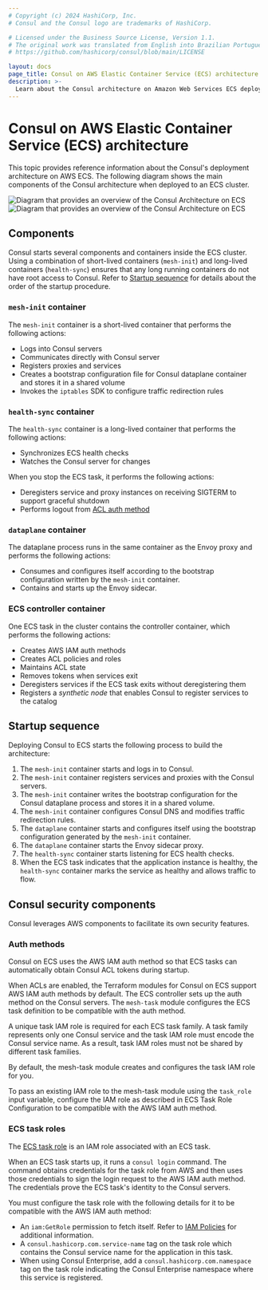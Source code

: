 ```yaml
---
# Copyright (c) 2024 HashiCorp, Inc.
# Consul and the Consul logo are trademarks of HashiCorp.

# Licensed under the Business Source License, Version 1.1.
# The original work was translated from English into Brazilian Portuguese.
# https://github.com/hashicorp/consul/blob/main/LICENSE

layout: docs
page_title: Consul on AWS Elastic Container Service (ECS) architecture
description: >-
  Learn about the Consul architecture on Amazon Web Services ECS deployments. Learn about how the two work together, including the order tasks and containers startup and shutdown, as well as requirements for the AWS IAM auth method, the ACL controller and tokens, and health check syncing.
---
```


# Consul on AWS Elastic Container Service (ECS) architecture

This topic provides reference information about the Consul's deployment architecture on AWS ECS. The following diagram shows the main components of the Consul architecture when deployed to an ECS cluster.

![Diagram that provides an overview of the Consul Architecture on ECS](/img/ecs/consul-on-ecs-architecture-dataplanes.png#light-theme-only)
![Diagram that provides an overview of the Consul Architecture on ECS ](/img/ecs/consul-on-ecs-architecture-dataplanes-dark.png#dark-theme-only)

## Components

Consul starts several components and containers inside the ECS cluster. Using a combination of short-lived containers (`mesh-init`) and long-lived containers (`health-sync`) ensures that any long running containers do not have root access to Consul. Refer to [Startup sequence](#startup-sequence) for details about the order of the startup procedure.

### `mesh-init` container

The `mesh-init` container is a short-lived container that performs the following actions:

- Logs into Consul servers
- Communicates directly with Consul server
- Registers proxies and services
- Creates a bootstrap configuration file for Consul dataplane container and stores it in a shared volume
- Invokes the `iptables` SDK to configure traffic redirection rules

### `health-sync` container

The `health-sync` container is a long-lived container that performs the following actions:

- Synchronizes ECS health checks
- Watches the Consul server for changes

When you stop the ECS task, it performs the following actions:

- Deregisters service and proxy instances on receiving SIGTERM to support graceful shutdown
- Performs logout from [ACL auth method](/consul/docs/secure/acl/auth-method)

### `dataplane` container

The dataplane process runs in the same container as the Envoy proxy and performs the following actions:

- Consumes and configures itself according to the bootstrap configuration written by the `mesh-init` container.
- Contains and starts up the Envoy sidecar.

### ECS controller container

One ECS task in the cluster contains the controller container, which performs the following actions:

- Creates AWS IAM auth methods
- Creates ACL policies and roles
- Maintains ACL state
- Removes tokens when services exit
- Deregisters services if the ECS task exits without deregistering them
- Registers a _synthetic node_ that enables Consul to register services to the catalog

## Startup sequence

Deploying Consul to ECS starts the following process to build the architecture:

1. The `mesh-init` container starts and logs in to Consul.
1. The `mesh-init` container registers services and proxies with the Consul servers.
1. The `mesh-init` container writes the bootstrap configuration for the Consul dataplane process and stores it in a shared volume.
1. The `mesh-init` container configures Consul DNS and modifies traffic redirection rules.
1. The `dataplane` container starts and configures itself using the bootstrap configuration generated by the `mesh-init` container.
1. The `dataplane` container starts the Envoy sidecar proxy.
1. The `health-sync` container starts listening for ECS health checks.
1. When the ECS task indicates that the application instance is healthy, the `health-sync` container marks the service as healthy and allows traffic to flow.

## Consul security components

Consul leverages AWS components to facilitate its own security features.

### Auth methods

Consul on ECS uses the AWS IAM auth method so that ECS tasks can automatically obtain Consul ACL tokens during startup.

When ACLs are enabled, the Terraform modules for Consul on ECS support AWS IAM auth methods by default. The ECS controller sets up the auth method on the Consul servers. The `mesh-task` module configures the ECS task definition to be compatible with the auth method.

A unique task IAM role is required for each ECS task family. A task family represents only one Consul service and the task IAM role must encode the Consul service name. As a result, task IAM roles must not be shared by different task families.

By default, the mesh-task module creates and configures the task IAM role for you.

To pass an existing IAM role to the mesh-task module using the `task_role` input variable, configure the IAM role as described in ECS Task Role Configuration to be compatible with the AWS IAM auth method.

### ECS task roles

The [ECS task role](https://docs.aws.amazon.com/AmazonECS/latest/developerguide/task-iam-roles.html) is an IAM role associated with an ECS task.

When an ECS task starts up, it runs a `consul login` command. The command obtains credentials for the task role from AWS and then uses those credentials to sign the login request to the AWS IAM auth method. The credentials prove the ECS task's identity to the Consul servers.

You must configure the task role with the following details for it to be compatible with the AWS IAM auth method:

- An `iam:GetRole` permission to fetch itself. Refer to [IAM Policies](/consul/docs/security/acl/auth-methods/aws-iam#iam-policies) for additional information.
- A `consul.hashicorp.com.service-name` tag on the task role which contains the Consul service name for the application in this task.
- When using Consul Enterprise, add a `consul.hashicorp.com.namespace` tag on the task role indicating the Consul Enterprise namespace where this service is registered.
